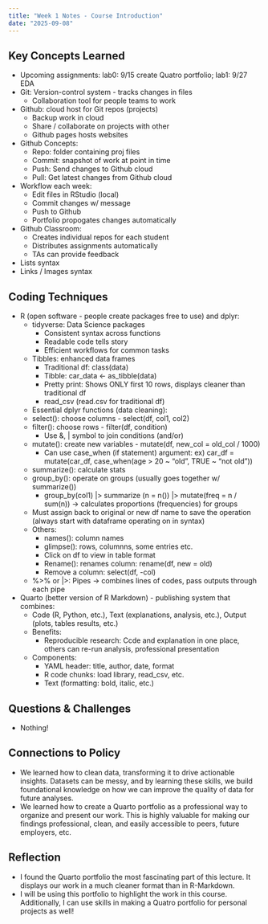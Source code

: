 ```yaml
---
title: "Week 1 Notes - Course Introduction"
date: "2025-09-08"
---
```


## Key Concepts Learned
- Upcoming assignments: lab0: 9/15 create Quatro portfolio; lab1: 9/27 EDA
- Git: Version-control system - tracks changes in files
  - Collaboration tool for people teams to work
- Github: cloud host for Git repos (projects)
  - Backup work in cloud
  - Share / collaborate on projects with other 
  - Github pages hosts websites
- Github Concepts:
  - Repo: folder containing proj files
  - Commit: snapshot of work at point in time
  - Push: Send changes to Github cloud
  - Pull: Get latest changes from Github cloud
- Workflow each week:
  - Edit files in RStudio (local)
  - Commit changes w/ message
  - Push to Github
  - Portfolio propogates changes automatically
- Github Classroom:
  - Creates individual repos for each student
  - Distributes assignments automatically
  - TAs can provide feedback
- Lists syntax
- Links / Images syntax


## Coding Techniques
- R (open software - people create packages free to use) and dplyr:
  - tidyverse: Data Science packages
    - Consistent syntax across functions
    - Readable code tells story
    - Efficient workflows for common tasks
  - Tibbles: enhanced data frames
    - Traditional df: class(data)
    - Tibble: car_data <- as_tibble(data)
    - Pretty print: Shows ONLY first 10 rows, displays cleaner than traditional df
    - read_csv (read.csv for traditional df)
  -  Essential dplyr functions (data cleaning):
    - select(): choose columns - select(df, col1, col2)
    - filter(): choose rows - filter(df, condition)
      - Use &, | symbol to join conditions (and/or)
    - mutate(): create new variables - mutate(df, new_col = old_col / 1000)
      - Can use case_when (if statement) argument: ex) car_df = mutate(car_df, case_when(age > 20 ~ "old", TRUE ~ "not old"))
    - summarize(): calculate stats
    - group_by(): operate on groups (usually goes together w/ summarize())
      - group_by(col1) |> summarize (n = n()) |> mutate(freq = n / sum(n)) -> calculates proportions (frequencies) for groups
    - Must assign back to original or new df name to save the operation (always start with dataframe operating on in syntax)
    - Others: 
      - names(): column names
      - glimpse(): rows, columnns, some entries etc.
      - Click on df to view in table format
      - Rename(): renames column: rename(df, new = old)
      - Remove a column: select(df, -col)
    - %>% or |>: Pipes -> combines lines of codes, pass outputs through each pipe
- Quarto (better version of R Markdown) - publishing system that combines:
  - Code (R, Python, etc.), Text (explanations, analysis, etc.), Output (plots, tables results, etc.)
  - Benefits:
    - Reproducible research: Ccde and explanation in one place, others can re-run analysis, professional presentation
  - Components:
    - YAML header: title, author, date, format
    - R code chunks: load library, read_csv, etc.
    - Text (formatting: bold, italic, etc.)

## Questions & Challenges
- Nothing!

## Connections to Policy
- We learned how to clean data, transforming it to drive actionable insights. Datasets can be messy, and by learning these skills, we build foundational knowledge on how we can improve the quality of data for future analyses.
- We learned how to create a Quarto portfolio as a professional way to organize and present our work. This is highly valuable for making our findings professional, clean, and easily accessible to peers, future employers, etc.

## Reflection
- I found the Quarto portfolio the most fascinating part of this lecture. It displays our work in a much cleaner format than in R-Markdown.
- I will be using this portfolio to highlight the work in this course. Additionally, I can use skills in making a Quatro portfolio for personal projects as well!
